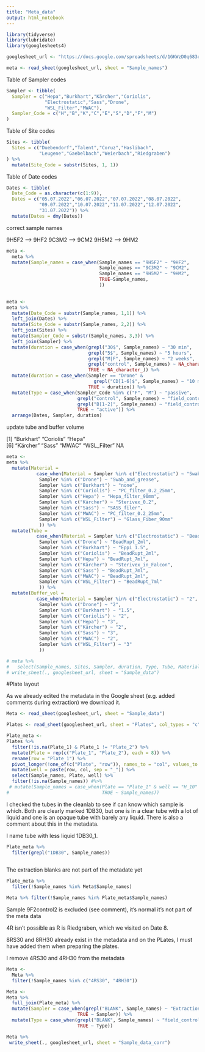 ```yaml
---
title: "Meta_data"
output: html_notebook
---
```


```r
library(tidyverse)
library(lubridate)
library(googlesheets4)
```

```r

googlesheet_url <- "https://docs.google.com/spreadsheets/d/1GKWzD0q683oH3I_i5ueulbf4P4Q-9-a9YPbdyUZyF2A/edit#gid=1771030448"

meta <- read_sheet(googlesheet_url, sheet = "Sample_names")
```


Table of Sampler codes

```r

Sampler <- tibble(
  Sampler = c("Hepa","Burkhart","Kärcher","Coriolis",
              "Electrostatic","Sass","Drone",
              "WSL_Filter","MWAC"),
  Sampler_Code = c("H","B","K","C","E","S","D","F","M")
)

```
Table of Site codes

```r
Sites <- tibble(
  Sites = c("Duebendorf","Talent","Coruz","Haslibach",
            "Leugene","Gaebelbach","Weierbach","Riedgraben")
) %>% 
  mutate(Site_Code = substr(Sites, 1, 1))
```

Table of Date codes

```r
Dates <- tibble(
  Date_Code = as.character(c(1:9)),
  Dates = c("05.07.2022","06.07.2022","07.07.2022","08.07.2022",
            "09.07.2022","10.07.2022","11.07.2022","12.07.2022",
            "31.07.2022")) %>% 
  mutate(Dates = dmy(Dates))
```

correct sample names

9H5F2 --> 9HF2
9C3M2 --> 9CM2
9H5M2 --> 9HM2


```r

meta <- 
  meta %>% 
  mutate(Sample_names = case_when(Sample_names == "9H5F2" ~ "9HF2",
                                  Sample_names == "9C3M2" ~ "9CM2",
                                  Sample_names == "9H5M2" ~ "9HM2",
                                  TRUE~Sample_names,
                                  ))
  
```


```r
meta <- 
meta %>% 
  mutate(Date_Code = substr(Sample_names, 1,1)) %>% 
  left_join(Dates) %>% 
  mutate(Site_Code = substr(Sample_names, 2,2)) %>% 
  left_join(Sites) %>% 
  mutate(Sampler_Code = substr(Sample_names, 3,3)) %>% 
  left_join(Sampler) %>% 
  mutate(duration = case_when(grepl("30$", Sample_names) ~ "30 min",
                              grepl("5$", Sample_names) ~ "5 hours",
                              grepl("M|F", Sample_names) ~ "2 weeks",
                              grepl("control", Sample_names) ~ NA_character_,
                              TRUE ~ NA_character_)) %>% 
  mutate(duration = case_when(Sampler == "Drone" & 
                                grepl("CD[1-6]$", Sample_names) ~ "10 min",
                              TRUE ~ duration)) %>% 
  mutate(Type = case_when(Sampler_Code %in% c("F", "M") ~ "passive",
                          grepl("control", Sample_names) ~ "field_control",
                          grepl("B[1-2]", Sample_names) ~ "field_control",
                          TRUE ~ "active")) %>% 
  arrange(Dates, Sampler, duration)
```

update tube and buffer volume

[1] "Burkhart"      "Coriolis"    "Hepa"         
 [6] "Kärcher"       "Sass"          "MWAC"          "WSL_Filter"    NA             

```r
meta <- 
meta %>% 
  mutate(Material = 
           case_when(Material = Sampler %in% c("Electrostatic") ~ "Swab",
            Sampler %in% c("Drone") ~ "Swab_and_grease",
            Sampler %in% c("Burkhart") ~ "none",
            Sampler %in% c("Coriolis") ~ "PC_filter_0.2_25mm",
            Sampler %in% c("Hepa") ~ "Hepa_filter_90mm",
            Sampler %in% c("Kärcher") ~ "Sterivex_0.2",
            Sampler %in% c("Sass") ~ "SASS_filer",
            Sampler %in% c("MWAC") ~ "PC_filter_0.2_25mm",
            Sampler %in% c("WSL_Filter") ~ "Glass_Fiber_90mm"
            )) %>%
  mutate(Tube = 
           case_when(Material = Sampler %in% c("Electrostatic") ~ "BeadRupt_2ml",
            Sampler %in% c("Drone") ~ "BeadRupt_2ml",
            Sampler %in% c("Burkhart") ~ "Eppi_1.5",
            Sampler %in% c("Coriolis") ~ "BeadRupt_2ml",
            Sampler %in% c("Hepa") ~ "BeadRupt_7ml",
            Sampler %in% c("Kärcher") ~ "Sterivex_in_Falcon",
            Sampler %in% c("Sass") ~ "BeadRupt_7ml",
            Sampler %in% c("MWAC") ~ "BeadRupt_2ml",
            Sampler %in% c("WSL_Filter") ~ "BeadRupt_7ml"
            )) %>% 
  mutate(Buffer_vol = 
           case_when(Material = Sampler %in% c("Electrostatic") ~ "2",
            Sampler %in% c("Drone") ~ "2",
            Sampler %in% c("Burkhart") ~ "1.5",
            Sampler %in% c("Coriolis") ~ "2",
            Sampler %in% c("Hepa") ~ "3",
            Sampler %in% c("Kärcher") ~ "2",
            Sampler %in% c("Sass") ~ "3",
            Sampler %in% c("MWAC") ~ "2",
            Sampler %in% c("WSL_Filter") ~ "3"
            ))
```

```r
# meta %>%
#   select(Sample_names, Sites, Sampler, duration, Type, Tube, Material, Buffer_vol, Dates, Site_Code, Sampler_Code, Date_Code) %>%
# write_sheet(., googlesheet_url, sheet = "Sample_data")
```


#Plate layout

As we already edited the metadata in the Google sheet (e.g. added comments during extraction) we download it. 

```r
Meta <- read_sheet(googlesheet_url, sheet = "Sample_data")

Plates <- read_sheet(googlesheet_url, sheet = "Plates", col_types = "c")

Plate_meta <- 
Plates %>% 
  filter(!is.na(Plate_1) & Plate_1 != "Plate_2") %>% 
  mutate(Plate = rep(c("Plate_1", "Plate_2"), each = 8)) %>% 
  rename(row = "Plate_1") %>% 
  pivot_longer(!one_of(c("Plate", "row")), names_to = "col", values_to = "Sample_names") %>% 
  mutate(well = paste(row, col, sep = "_")) %>% 
  select(Sample_names, Plate, well) %>% 
  filter(!is.na(Sample_names)) #%>% 
 # mutate(Sample_names = case_when(Plate == "Plate_1" & well == "H_10" ~ "??",
#                                  TRUE ~ Sample_names))
```


I checked the tubes in the cleanlab to see if can know which sample is which. Both are clearly marked 
1DB30, but one is in a clear tube with a lot of liquid and one is an opaque tube with barely any liquid. 
There is also a comment about this in the metadata. 

I name tube with less liquid 1DB30_1.

```r

Plate_meta %>% 
  filter(grepl("1DB30", Sample_names))
  
```


The extraction blanks are not part of the metadate yet
```r
Plate_meta %>% 
  filter(!Sample_names %in% Meta$Sample_names)
```

```r
Meta %>% filter(!Sample_names %in% Plate_meta$Sample_names)
```
Sample 9F2control2 is excluded (see comment), it's normal it's not part of the meta data

4R isn't possible as R is Riedgraben, which we visited on Date 8.

8RS30 and 8RH30 already exist in the metadata and on the PLates, I must have added them when preparing the plates. 

I remove  4RS30 and 4RH30 from the metadata

```r
Meta <- 
  Meta %>% 
  filter(!Sample_names %in% c("4RS30", "4RH30"))
```


```r

Meta <- 
Meta %>% 
  full_join(Plate_meta) %>% 
  mutate(Sampler = case_when(grepl("BLANK", Sample_names) ~ "Extraction Blanks",
                          TRUE ~ Sampler)) %>% 
  mutate(Type = case_when(grepl("BLANK", Sample_names) ~ "field_control",
                          TRUE ~ Type))

```


```r
Meta %>%
 write_sheet(., googlesheet_url, sheet = "Sample_data_corr")
```

